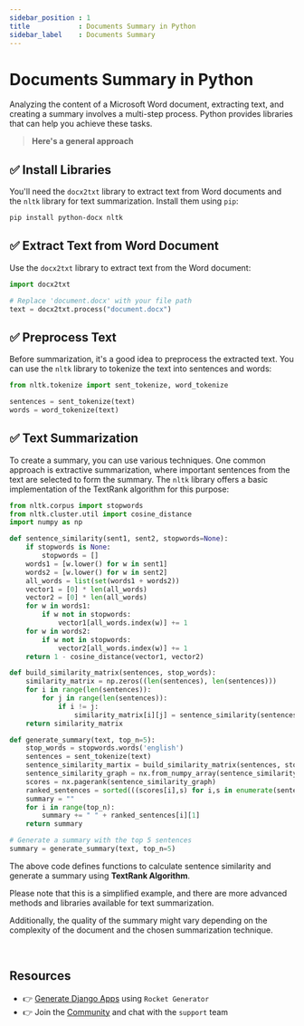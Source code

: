 ```yaml
---
sidebar_position : 1
title            : Documents Summary in Python
sidebar_label    : Documents Summary
---
```


# Documents Summary in Python

Analyzing the content of a Microsoft Word document, extracting text, and creating a summary involves a multi-step process. 
Python provides libraries that can help you achieve these tasks. 

> **Here's a general approach**

## ✅ **Install Libraries**

You'll need the `docx2txt` library to extract text from Word documents and the `nltk` library for text summarization. Install them using `pip`:

```bash
pip install python-docx nltk
```

## ✅ **Extract Text from Word Document**
  
Use the `docx2txt` library to extract text from the Word document:

```python
import docx2txt

# Replace 'document.docx' with your file path
text = docx2txt.process("document.docx")
```

## ✅ **Preprocess Text**

Before summarization, it's a good idea to preprocess the extracted text. You can use the `nltk` library to tokenize the text into sentences and words:

```python
from nltk.tokenize import sent_tokenize, word_tokenize

sentences = sent_tokenize(text)
words = word_tokenize(text)
```

## ✅ **Text Summarization**

To create a summary, you can use various techniques. One common approach is extractive summarization, where important sentences from the text are selected to form the summary. The `nltk` library offers a basic implementation of the TextRank algorithm for this purpose:

```python
from nltk.corpus import stopwords
from nltk.cluster.util import cosine_distance
import numpy as np

def sentence_similarity(sent1, sent2, stopwords=None):
    if stopwords is None:
        stopwords = []
    words1 = [w.lower() for w in sent1]
    words2 = [w.lower() for w in sent2]
    all_words = list(set(words1 + words2))
    vector1 = [0] * len(all_words)
    vector2 = [0] * len(all_words)
    for w in words1:
        if w not in stopwords:
            vector1[all_words.index(w)] += 1
    for w in words2:
        if w not in stopwords:
            vector2[all_words.index(w)] += 1
    return 1 - cosine_distance(vector1, vector2)

def build_similarity_matrix(sentences, stop_words):
    similarity_matrix = np.zeros((len(sentences), len(sentences)))
    for i in range(len(sentences)):
        for j in range(len(sentences)):
            if i != j:
                similarity_matrix[i][j] = sentence_similarity(sentences[i], sentences[j], stop_words)
    return similarity_matrix

def generate_summary(text, top_n=5):
    stop_words = stopwords.words('english')
    sentences = sent_tokenize(text)
    sentence_similarity_martix = build_similarity_matrix(sentences, stop_words)
    sentence_similarity_graph = nx.from_numpy_array(sentence_similarity_martix)
    scores = nx.pagerank(sentence_similarity_graph)
    ranked_sentences = sorted(((scores[i],s) for i,s in enumerate(sentences)), reverse=True)
    summary = ""
    for i in range(top_n):
        summary += " " + ranked_sentences[i][1]
    return summary

# Generate a summary with the top 5 sentences
summary = generate_summary(text, top_n=5)
```

The above code defines functions to calculate sentence similarity and generate a summary using **TextRank Algorithm**.

Please note that this is a simplified example, and there are more advanced methods and libraries available for text summarization. 

Additionally, the quality of the summary might vary depending on the complexity of the document and the chosen summarization technique.

<br />

## Resources

- 👉 [Generate Django Apps](https://app-generator.dev/django/) using `Rocket Generator`
- 👉 Join the [Community](https://discord.gg/fZC6hup) and chat with the `support` team 
